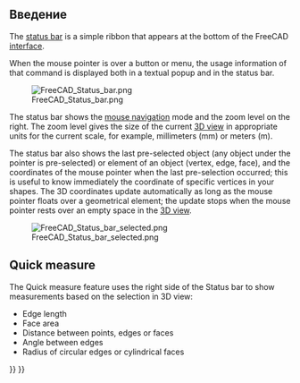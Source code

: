 <languages/>

<span id="Introduction"></span>
== Введение ==

The [[status bar|status bar]] is a simple ribbon that appears at the bottom of the FreeCAD [[interface|interface]].

When the mouse pointer is over a button or menu, the usage information of that command is displayed both in a textual popup and in the status bar.

[[File:FreeCAD_Status_bar.png]]

The status bar shows the [[Mouse_navigation|mouse navigation]] mode and the zoom level on the right. The zoom level gives the size of the current [[3D view|3D view]] in appropriate units for the current scale, for example, millimeters (mm) or meters (m).

The status bar also shows the last pre-selected object (any object under the pointer is pre-selected) or element of an object (vertex, edge, face), and the coordinates of the mouse pointer when the last pre-selection occurred; this is useful to know immediately the coordinate of specific vertices in your shapes. The 3D coordinates update automatically as long as the mouse pointer floats over a geometrical element; the update stops when the mouse pointer rests over an empty space in the [[3D view|3D view]].

[[File:FreeCAD_Status_bar_selected.png]]

== Quick measure ==

{{Version|1.0}}

The Quick measure feature uses the right side of the Status bar to show measurements based on the selection in 3D view:
* Edge length
* Face area 
* Distance between points, edges or faces
* Angle between edges
* Radius of circular edges or cylindrical faces


{{Interface navi{{#translation:}}}}
{{Userdocnavi{{#translation:}}}}